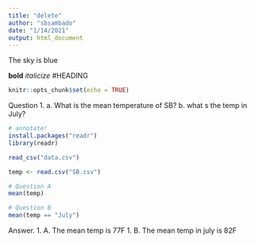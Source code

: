 ```yaml
---
title: "delete"
author: "sbsambado"
date: "1/14/2021"
output: html_document
---
```

The sky is blue

**bold**
*italicize*
#HEADING



```r
knitr::opts_chunk$set(echo = TRUE)
```


Question 1. a. What is the mean temperature of SB? b. what s the temp in July?
```r
# annotate! 
install.packages("readr")
library(readr)

read_csv("data.csv")

temp <- read.csv("SB.csv")

# Question A
mean(temp)

# Question B
mean(temp == "July")
```

Answer.
1. A. The mean temp is 77F
1. B. The mean temp in july is 82F